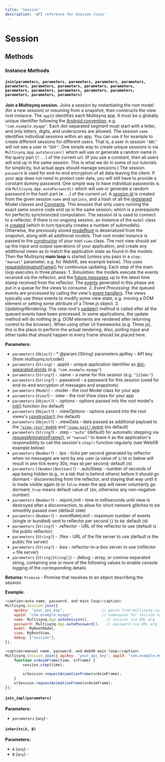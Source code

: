 ```yaml
---
title: 'Session'
description: 'API reference for Session class'
---
```


# Session

## Methods

### Instance Methods

#### `join(parameters, parameters, parameters, parameters, parameters, parameters, parameters, parameters, parameters, parameters, parameters, parameters, parameters, parameters, parameters, parameters, parameters, parameters)`

**Join a Multisynq session.** Joins a session by instantiating the root model (for a new session) or resuming from a snapshot, then constructs the view root instance. The `appId` identifies each Multisynq app. It must be a globally unique identifier following the [Android convention](https://developer.android.com/studio/build/application-id), e.g. `"com.example.myapp"`. Each dot-separated segment must start with a letter, and only letters, digits, and underscores are allowed. The session `name` identifies individual sessions within an app. You can use it for example to create different sessions for different users. That is, a user in session `"ABC"` will not see a user in `"DEF"`. One simple way to create unique sessions is via `Multisynq.App.autoSession()` which will use or generate a random name in the query part (`?...`) of the current url. (If you use a constant, then all users will end up in the same session. This is what we do in some of our tutorials for simplicity, but actual apps should manage sessions.) The session `password` is used for end-to-end encryption of all data leaving the client. If your app does not need to protect user data, you will still have to provide a constant dummy password. One simple way to have individual passwords is via `Multisynq.App.autoPassword()` which will use or generate a random password in the hash part (`#...`) of the current url. A [session id](#modelsessionid) is created from the given session `name` and `options`, and a hash of all the [registered](#model.register) Model classes and [Constants](#constants). This ensures that only users running the exact same source code end up in the same session, which is a prerequisite for perfectly synchronized computation. The session id is used to connect to a reflector. If there is no ongoing session, an instance of the `model` class is [created](#model.create) (which in turn typically creates a number of submodels). Otherwise, the previously stored [modelRoot](#modelbewellknownas) is deserialized from the snapshot, along with all additional models. That root model instance is passed to the [constructor](#view) of your root `view` class. The root view should set up the input and output operations of your application, and create any additional views as to match the application state as found in the models. Then the Multisynq **main loop** is started (unless you pass in a `step: "manual"` parameter, e.g. for WebXR, see example below). This uses [requestAnimationFrame()](https://developer.mozilla.org/docs/Web/API/window/requestAnimationFrame) for continuous updating. Each step of the main loop executes in three phases: 1. _Simulation:_ the models execute the events received via the reflector,    and the [future messages](#modelfuture) up to the latest time stamp received from the reflector.    The [events](#modelpublish) generated in this phase are put in a queue for the views to consume. 2. _Event Processing:_ the queued events are processed by calling the view's [event handlers](#viewsubscribe).    The views typically use these events to modify some view state, e.g. moving a DOM element or setting some    attribute of a Three.js object. 3. _Updating/Rendering:_ The view root's [update()](#viewupdate) method is called after all the queued events have been processed.    In some applications, the update method will do nothing (e.g. DOM elements are rendered after returning control to the browser).    When using other UI frameworks (e.g. Three.js), this is the place to perform the actual rendering.    Also, polling input and other tasks that should happen in every frame should be placed here.

**Parameters:**

- `parameters` (`Object`) - * @param {String} parameters.apiKey - API key (from multisynq.io/coder)
- `parameters` (`String`) - .appId - unique application identifier as [dot-separated words](https://developer.android.com/studio/build/application-id) (e.g. `"com.example.myapp"`)
- `parameters` (`String?`) - .name - a name for this session (e.g. `"123abc"`)
- `parameters` (`String?`) - .password - a password for this session (used for end-to-end encryption of messages and snapshots)
- `parameters` (`Model`) - .model - the root Model class for your app
- `parameters` (`View?`) - .view - the root View class for your app
- `parameters` (`Object?`) - .options - options passed into the root model's [init()](#modelinit) function (no default)
- `parameters` (`Object?`) - .viewOptions - options passed into the root views's [constructor()](#viewconstructor) (no default)
- `parameters` (`Object?`) - .viewData - data passed as additional payload to the [`"view-join"` event](#event:view-join) and [`"view-exit"` event](#event:view-exit) (no default)
- `parameters` (`String?`) - .step - `"auto"` (default) for automatic stepping via [requestAnimationFrame()](https://developer.mozilla.org/docs/Web/API/window/requestAnimationFrame), or `"manual"` to leave it as the application's responsibility to call the session's `step()` function regularly (see WebXR example below)
- `parameters` (`Number?`) - .tps - ticks per second generated by reflector when no messages are sent by any user (a value of `1/30` or below will result in one tick every 30s; max `60` per second; default `20`)
- `parameters` (`(Number|Boolean)?`) - .autoSleep - number of seconds of app being hidden (e.g., in a tab that is behind others) before it should go dormant - disconnecting from the reflector, and staying that way until it is made visible again (`0` or `false` mean the app will never voluntarily go dormant; `true` means default value of `10`s; otherwise any non-negative number)
- `parameters` (`Number?`) - .rejoinLimit - time in milliseconds until view is destroyed after a disconnection, to allow for short network glitches to be smoothly passed over (default `1000`)
- `parameters` (`Number?`) - .eventRateLimit - maximum number of events (single or bundled) sent to reflector per second (`1` to `60`; default `20`)
- `parameters` (`String?`) - .reflector - URL of the reflector to use (default is the public reflector)
- `parameters` (`String?`) - .files - URL of the file server to use (default is the public file server)
- `parameters` (`String?`) - .box - reflector-in-a-box server to use (reflector + file server)
- `parameters` (`String|String[]`) - .debug - array, or comma-separated string, containing one or more of the following values to enable console logging of the corresponding details

**Returns:** `Promise` - Promise that resolves to an object describing the session:

**Example:**

```javascript
<caption>auto name, password, and main loop</caption>
Multisynq.Session.join({
    apiKey: "your_api_key",                 // paste from multisynq.io/coder
    appId: "com.example.myapp",             // namespace for session names
    name: Multisynq.App.autoSession(),        // session via URL arg
    password: Multisynq.App.autoPassword(),   // password via URL arg
    model: MyRootModel,
    view: MyRootView,
    debug: ["session"],
});
```

```javascript
<caption>manual name, password, and WebXR main loop</caption>
Multisynq.Session.join({ apiKey: "your_api_key", appId: "com.example.myapp", name: "abc", password: "password", model: MyRootModel, view: MyRootView, step: "manual"}).then(session => {
    function xrAnimFrame(time, xrFrame) {
        session.step(time);
        ...
        xrSession.requestAnimationFrame(xrAnimFrame);
    }
    xrSession.requestAnimationFrame(xrAnimFrame);
});
```

#### `join_impl(parameters)`

**Parameters:**

- `parameters` (`any`) - 

#### `inherits(A, B)`

**Parameters:**

- `A` (`any`) - 
- `B` (`any`) - 
